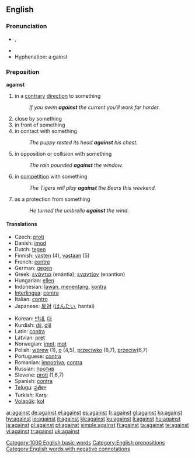 ==English==

{{rank|again|also|away|147|against|though|get|eyes}}

===Pronunciation===
* {{IPA|/əˈgɛnst/, /əˈgeɪnst/}}, {{SAMPA|/@"gEnst/, /@"geInst/}}
* {{audio|en-us-against.ogg|Audio (US)}}
* Hyphenation: a&middot;gainst

===Preposition===
'''against'''

# in a [[contrary]] [[direction]] to something
#: ''If you swim '''against''' the current you'll work far harder.''
# close by something
# in front of something
# in contact with something
#: ''The puppy rested its head '''against''' his chest.''
# in opposition or collision with something
#: ''The rain pounded '''against''' the window.''
# in [[competition]] with something
#: ''The Tigers will play '''against''' the Bears this weekend.''
# as a protection from something
#: ''He turned the umbrella '''against''' the wind.''

====Translations====
{{top}}
* Czech: [[proti]]
* Danish: [[imod]]
* Dutch: [[tegen]]
* Finnish: [[vasten]] (4), [[vastaan]] (5)
* French: [[contre]]
* German: [[gegen]]
* Greek: [[ενάντια]] (enántia), [[εναντίον]] (enantíon)
* Hungarian: [[ellen]]
* Indonesian: [[lawan]], [[tentang|menentang]], [[kontra]]
* [[Interlingua]]: [[contra]]
* Italian: [[contro]]
* Japanese: [[反対]] ([[はんたい]], hantai)
{{mid}}
* Korean: [[반대]], [[대]]
* Kurdish: [[dij]], [[dijî]]
* Latin: [[contra]]
* Latvian: [[pret]]
* Norwegian: [[imot]], [[mot]]
* Polish: [[wbrew]] (1), [[o]] (4,5), [[przeciwko]] (6,7), [[przeciw]](6,7)
* Portuguese: [[contra]]
* Romanian: [[impotriva]], [[contra]]
* Russian: [[против]]
* Slovene: [[proti]] (1,6,7)
* Spanish: [[contra]]
* [[Telugu]]: [[ప్రతిగా]]
* Turkish: Karşı
* [[Volapük]]: [[kol]]
{{bottom}}

[[Category:1000 English basic words]]
[[Category:English prepositions]]
[[Category:English words with negative connotations]]

[[ar:against]]
[[de:against]]
[[el:against]]
[[es:against]]
[[fr:against]]
[[gl:against]]
[[ko:against]]
[[hy:against]]
[[io:against]]
[[it:against]]
[[kk:against]]
[[ku:against]]
[[li:against]]
[[hu:against]]
[[ja:against]]
[[pl:against]]
[[pt:against]]
[[simple:against]]
[[fi:against]]
[[ta:against]]
[[te:against]]
[[vi:against]]
[[tr:against]]
[[uk:against]]